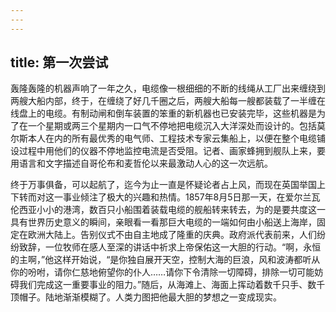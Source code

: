 ```yaml
---
---
---
```

title: 第一次尝试
---




轰隆轰隆的机器声响了一年之久，电缆像一根细细的不断的线绳从工厂出来缠绕到两艘大船内部，终于，在缠绕了好几千圈之后，两艘大船每一艘都装载了一半缠在线盘上的电缆。有制动闸和倒车装置的笨重的新机器也已安装完毕，这些机器是为了在一个星期或两三个星期内一口气不停地把电缆沉入大洋深处而设计的。包括莫尔斯本人在内的所有最优秀的电气师、工程技术专家云集船上，以便在整个电缆铺设过程中用他们的仪器不停地监控电流是否受阻。记者、画家蜂拥到舰队上来，要用语言和文字描述自哥伦布和麦哲伦以来最激动人心的这一次远航。

终于万事俱备，可以起航了，迄今为止一直是怀疑论者占上风，而现在英国举国上下转而对这一事业倾注了极大的兴趣和热情。1857年8月5日那一天，在爱尔兰瓦伦西亚小小的港湾，数百只小船围着装载电缆的舰船转来转去，为的是要共度这一具有世界历史意义的瞬间，亲眼看一看那巨大电缆的一端如何由小船送上海岸，固定在欧洲大陆上。告别仪式不由自主地成了隆重的庆典。政府派代表前来，人们纷纷致辞，一位牧师在感人至深的讲话中祈求上帝保佑这一大胆的行动。“啊，永恒的主啊，”他这样开始说，“是你独自展开天空，控制大海的巨浪，风和波涛都听从你的吩咐，请你仁慈地俯望你的仆人……请你下令清除一切障碍，排除一切可能妨碍我们完成这一重要事业的阻力。”随后，从海滩上、海面上挥动着数千只手、数千顶帽子。陆地渐渐模糊了。人类力图把他最大胆的梦想之一变成现实。